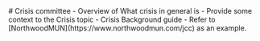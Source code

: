 
<HeaderImage src="/banners/crisis.png" title="Crisis committee" />

<Container>
    # Crisis committee
    - Overview of What crisis in general is
    - Provide some context to the Crisis topic
    - Crisis Background guide
    - Refer to [NorthwoodMUN](https://www.northwoodmun.com/jcc) as an example.
</Container>